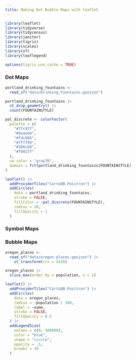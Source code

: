 ```yaml
---
title: Making Dot Bubble Maps with leaflet
---
```



```r
library(leaflet)
library(tidyverse)
library(tidycensus)
library(janitor)
library(tigris)
library(scales)
library(sf)
library(leaflegend)
```

```r
options(tigris_use_cache = TRUE)
```

### Dot Maps

```r
portland_drinking_fountains <-
  read_sf("data/Drinking_Fountains.geojson")
```

```r
portland_drinking_fountains |>
  st_drop_geometry() |>
  count(FOUNTAINSTYLE)
```

```r
pal_discrete <- colorFactor(
  palette = c(
    "#7fc97f",
    "#beaed4",
    "#fdc086",
    "#ffff99",
    "#386cb0",
    "#f0027f"
  ),
  na.color = "gray70",
  domain = fct(portland_drinking_fountains$FOUNTAINSTYLE)
)

leaflet() |>
  addProviderTiles("CartoDB.Positron") |>
  addCircles(
    data = portland_drinking_fountains,
    stroke = FALSE,
    fillColor = ~pal_discrete(FOUNTAINSTYLE),
    radius = 10,
    fillOpacity = 1
  )
```

### Symbol Maps

### Bubble Maps

```r
oregon_places <-
  read_sf("data/oregon-places.geojson") |>
    st_transform(crs = 4326)

oregon_places |>
  slice_max(order_by = population, n = 1)
```

```r
leaflet() |>
  addProviderTiles("CartoDB.Positron") |>
  addCircles(
    data = oregon_places,
    radius = ~population / 100,
    label = ~name,
    stroke = FALSE,
    fillOpacity = 0.5
  ) |>
  addLegendSize(
    values = c(0, 500000),
    color = "blue",
    shape = "circle",
    opacity = .5,
    breaks = 10
  )
```
